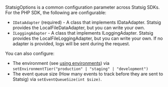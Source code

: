 StatsigOptions is a common configuration parameter across Statsig SDKs. For the PHP SDK, the following are configurable:

- `IDataAdapter` (required) - A class that implements IDataAdapter. Statsig provides the LocalFileDataAdapter, but you can write your own.
- `ILoggingAdapter` - A class that implements ILoggingAdapter. Statsig provides the LocalFileLoggingAdapter, but you can write your own. If no adapter is provided, logs will be sent during the request.

You can also configure:

- The environment (see [using environments](https://docs.statsig.com/guides/using-environments)) via `setEnvironmentTier("production" | "staging" | "development")`
- The event queue size (How many events to track before they are sent to Statsig) via `setEventQueueSize(int $size)`.
